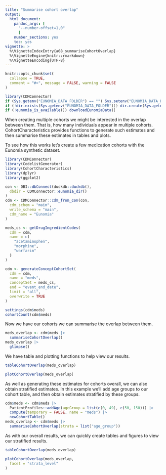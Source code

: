 ```yaml
---
title: "Summarise cohort overlap"
output: 
  html_document:
    pandoc_args: [
      "--number-offset=1,0"
      ]
    number_sections: yes
    toc: yes
vignette: >
  %\VignetteIndexEntry{a08_summariseCohortOverlap}
  %\VignetteEngine{knitr::rmarkdown}
  %\VignetteEncoding{UTF-8}
---
```

  
```r
knitr::opts_chunk$set(
  collapse = TRUE,
  comment = "#>", message = FALSE, warning = FALSE
)

library(CDMConnector)
if (Sys.getenv("EUNOMIA_DATA_FOLDER") == "") Sys.setenv("EUNOMIA_DATA_FOLDER" = tempdir())
if (!dir.exists(Sys.getenv("EUNOMIA_DATA_FOLDER"))) dir.create(Sys.getenv("EUNOMIA_DATA_FOLDER"))
if (!eunomia_is_available()) downloadEunomiaData()
```
  
When creating multiple cohorts we might be interested in the overlap between them. That is, how many individuals appear in multiple cohorts. CohortCharacteristics provides functions to generate such estimates and then summarise these estimates in tables and plots.

To see how this works let's create a few medication cohorts with the Eunomia synthetic dataset.

```r
library(CDMConnector)
library(CodelistGenerator)
library(CohortCharacteristics)
library(dplyr)
library(ggplot2)

con <- DBI::dbConnect(duckdb::duckdb(),
  dbdir = CDMConnector::eunomia_dir()
)
cdm <- CDMConnector::cdm_from_con(con,
  cdm_schem = "main",
  write_schema = "main",
  cdm_name = "Eunomia"
)

meds_cs <- getDrugIngredientCodes(
  cdm = cdm,
  name = c(
    "acetaminophen",
    "morphine",
    "warfarin"
  )
)

cdm <- generateConceptCohortSet(
  cdm = cdm,
  name = "meds",
  conceptSet = meds_cs,
  end = "event_end_date",
  limit = "all",
  overwrite = TRUE
)

settings(cdm$meds)
cohortCount(cdm$meds)
```

Now we have our cohorts we can summarise the overlap between them.

```r
meds_overlap <- cdm$meds |>
  summariseCohortOverlap()
meds_overlap |>
  glimpse()
```

We have table and plotting functions to help view our results.

```r
tableCohortOverlap(meds_overlap)
```

```r
plotCohortOverlap(meds_overlap)
```

As well as generating these estimates for cohorts overall, we can also obtain stratified estimates. In this example we'll add age groups to our cohort table, and then obtain estimates stratified by these groups.
```r
cdm$meds <- cdm$meds |>
  PatientProfiles::addAge(ageGroup = list(c(0, 49), c(50, 150))) |>
  compute(temporary = FALSE, name = "meds") |>
  newCohortTable()
meds_overlap <- cdm$meds |>
  summariseCohortOverlap(strata = list("age_group"))
```

As with our overall results, we can quickly create tables and figures to view our stratified results.
```r
tableCohortOverlap(meds_overlap)
```

```r
plotCohortOverlap(meds_overlap,
  facet = "strata_level"
)
```

